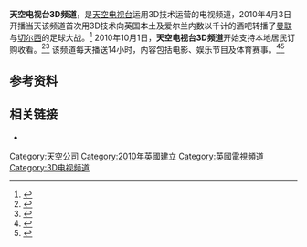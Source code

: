 {{Infobox TV channel
| name = Sky 3D
| logofile =
| logosize = 250px
| logocaption =
| logoalt =
| logo2 =
| launch =2010年4月3日（商业）<br>2010年10月1日（个人）
| closed date =
| picture format = [[1080i|1080i]] ([[3D_television|3DTV]])
| share = 
| share as of  =
| share source = 
| network = [[天空公司|天空公司]]
| owner = [[英国天空广播公司|英国天空广播公司]]
| slogan =
| country =
| language = [[英语|英语]]
| broadcast area = [[英国|英国]], [[爱尔兰|爱尔兰]]
| affiliates =
| headquarters =
| former names =
| replaced names =
| replaced by names =
| sister names = 
| timeshift names =
| web = {{URL|http://www.sky.com/3d}}
| terr serv 1 =
| terr chan 1 =
| sat serv 1 = [[天空公司|Sky]]
| sat chan 1 = Channel 217
| cable serv 1 = 
| cable chan 1 = 
| cable serv 2 = 
| cable chan 2 = 
| adsl serv 1  = 
| adsl chan 1 = 
| sat radio serv 1 =
| sat radio chan 1 =
| iptv serv 1 =
| iptv chan 1 =
| online serv 1 = 
| online chan 1 = 
| 3gmobile serv 1 =
}}

'''天空电视台3D频道'''，是[[天空电视台|天空电视台]]运用3D技术运营的电视频道，2010年4月3日开播当天该频道首次用3D技术向英国本土及爱尔兰内数以千计的酒吧转播了[[曼联|曼联]]与[[切尔西足球俱乐部|切尔西]]的足球大战。<ref>{{cite web|url=http://www.thedrum.co.uk/news/2010/04/03/13335-sky-television-claim-first-3d-broadcast-as-a-success|title=Sky Television claim first 3D broadcast as a success|publisher=The Drum|date=3 April 2010|deadurl=yes|archiveurl=https://web.archive.org/web/20100405081017/http://www.thedrum.co.uk/news/2010/04/03/13335-sky-television-claim-first-3d-broadcast-as-a-success|archivedate=2010年4月5日|access-date=2012年2月27日}}</ref> 2010年10月1日，'''天空电视台3D频道'''开始支持本地居民订购收看。<ref name="Residential launch">{{cite web|url=http://www.digitalspy.co.uk/digitaltv/news/a252184/sky-to-expand-3d-channel-on-october-1.html|title=Sky to expand 3D channel on October 1|publisher=Digital Spy|date=28 July 2010|accessdate=2012-02-27|archive-date=2011-06-11|archive-url=https://web.archive.org/web/20110611191914/http://www.digitalspy.co.uk/digitaltv/news/a252184/sky-to-expand-3d-channel-on-october-1.html|dead-url=no}}</ref><ref>{{cite web|url=http://www.digitalspy.co.uk/digitaltv/news/a279260/sky-unveils-sky-3d-launch-lineup.html|title=Sky unveils Sky 3D launch lineup|publisher=Digital Spy|date=29 September 2010|accessdate=2012-02-27|archive-date=2011-09-20|archive-url=https://web.archive.org/web/20110920234724/http://www.digitalspy.co.uk/digitaltv/news/a279260/sky-unveils-sky-3d-launch-lineup.html|dead-url=no}}</ref> 该频道每天播送14小时，内容包括电影、娱乐节目及体育赛事。<ref>{{cite web|url=http://corporate.sky.com/media/press_releases/2009/3d_tv.htm|title=Sky to launch 3D TV in 2010 following record Sky+HD growth|publisher=British Sky Broadcasting|date=30 July 2010|accessdate=2012-02-27|archive-date=2009-08-02|archive-url=https://web.archive.org/web/20090802092045/http://corporate.sky.com/media/press_releases/2009/3d_tv.htm|dead-url=yes}}</ref><ref>{{cite web|url=http://www.bbc.co.uk/newsbeat/11446978|title=Sky launches Europe's first 3D TV channel in the UK|publisher=BBC|date=1 October 2010|accessdate=2012-02-27|archive-date=2011-04-27|archive-url=https://web.archive.org/web/20110427013754/http://www.bbc.co.uk/newsbeat/11446978|dead-url=no}}</ref>

==参考资料==
{{reflist}}

==相关链接==
*{{Official|http://www.sky.com/3d}}

{{DEFAULTSORT:Sky 3D}}
[[Category:天空公司|Category:天空公司]]
[[Category:2010年英國建立|Category:2010年英國建立]]
[[Category:英國電視頻道|Category:英國電視頻道]]
[[Category:3D电视频道|Category:3D电视频道]]